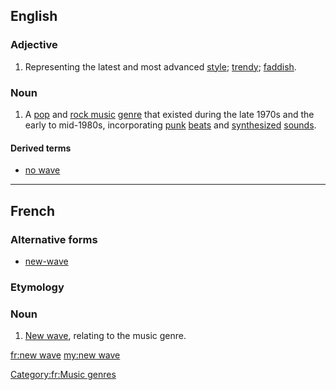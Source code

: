 ==English==
{{wikipedia|New Wave music}}

===Adjective===
{{en-adj|head=[[new]] [[wave]]}}

# Representing the latest and most advanced [[style]]; [[trendy]]; [[faddish]].

===Noun===
{{en-noun|-}}

# {{context|music genre|lang=en}} A [[pop music|pop]] and [[rock music]] [[genre]] that existed during the late 1970s and the early to mid-1980s, incorporating [[punk rock|punk]] [[beat]]s and [[synthesizer|synthesized]] [[sound]]s.

====Derived terms====
* [[no wave]]

----

==French==

===Alternative forms===
* [[new-wave]]

===Etymology===
{{borrowing|en|lang=fr}}

===Noun===
{{head|fr|noun|head=[[new]] [[wave]]|g=m|singular only}}

# [[new wave#English|New wave]], relating to the music genre.


[[Category:fr:Music genres]]

[[fr:new wave]]
[[my:new wave]]